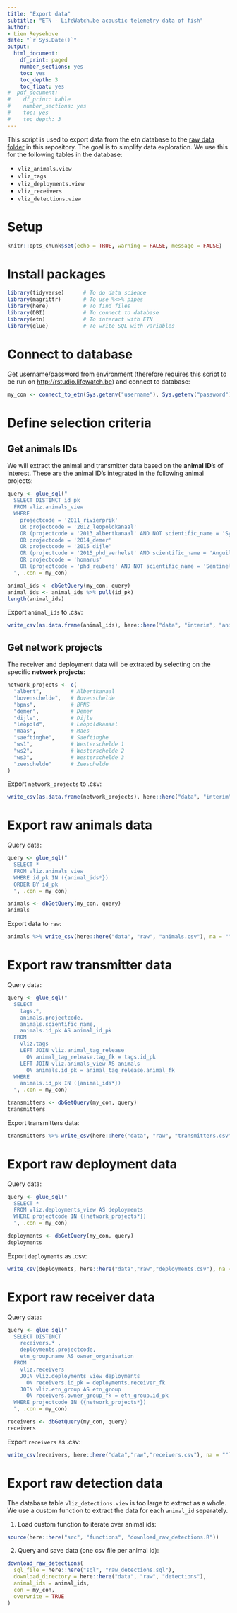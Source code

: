 ```yaml
---
title: "Export data"
subtitle: "ETN - LifeWatch.be acoustic telemetry data of fish"
author:
- Lien Reysehove
date: "`r Sys.Date()`"
output:
  html_document:
    df_print: paged
    number_sections: yes
    toc: yes
    toc_depth: 3
    toc_float: yes
#  pdf_document:
#    df_print: kable
#    number_sections: yes
#    toc: yes
#    toc_depth: 3
---
```


This script is used to export data from the etn database to the [raw data folder](https://github.com/inbo/etn-occurrences/tree/master/data/raw) in this repository. The goal is to simplify data exploration. We use this for the following tables in the database:

- `vliz_animals.view`
- `vliz_tags`
- `vliz_deployments.view`
- `vliz_receivers`
- `vliz_detections.view`

# Setup 

```r
knitr::opts_chunk$set(echo = TRUE, warning = FALSE, message = FALSE)
```

# Install packages

```r
library(tidyverse)      # To do data science
library(magrittr)       # To use %<>% pipes
library(here)           # To find files
library(DBI)            # To connect to database
library(etn)            # To interact with ETN
library(glue)           # To write SQL with variables
```

# Connect to database

Get username/password from environment (therefore requires this script to be run on <http://rstudio.lifewatch.be>) and connect to database:

```r
my_con <- connect_to_etn(Sys.getenv("username"), Sys.getenv("password"))
```

# Define selection criteria

## Get animals IDs

We will extract the animal and transmitter data based on the **animal ID**'s of interest. These are the animal ID's integrated in the following animal projects:

```r
query <- glue_sql("
  SELECT DISTINCT id_pk
  FROM vliz.animals_view
  WHERE 
    projectcode = '2011_rivierprik'
    OR projectcode = '2012_leopoldkanaal'
    OR (projectcode = '2013_albertkanaal' AND NOT scientific_name = 'Sync tag')
    OR projectcode = '2014_demer'
    OR projectcode = '2015_dijle'
    OR (projectcode = '2015_phd_verhelst' AND scientific_name = 'Anguilla anguilla')
    OR projectcode = 'homarus'
    OR (projectcode = 'phd_reubens' AND NOT scientific_name = 'Sentinel')
  ", .con = my_con)

animal_ids <- dbGetQuery(my_con, query)
animal_ids <- animal_ids %>% pull(id_pk)
length(animal_ids)
```

Export `animal_ids` to .csv:

```r
write_csv(as.data.frame(animal_ids), here::here("data", "interim", "animal_ids.csv"), col_names = FALSE)
```

## Get network projects

The receiver and deployment data will be extrated by selecting on the specific **network projects**:

```r
network_projects <- c(
  "albert",         # Albertkanaal
  "bovenschelde",   # Bovenschelde
  "bpns",           # BPNS
  "demer",          # Demer
  "dijle",          # Dijle
  "leopold",        # Leopoldkanaal
  "maas",           # Maes
  "saeftinghe",     # Saeftinghe
  "ws1",            # Westerschelde 1
  "ws2",            # Westerschelde 2
  "ws3",            # Westerschelde 3
  "zeeschelde"      # Zeeschelde
)
```

Export `network_projects` to .csv:

```r
write_csv(as.data.frame(network_projects), here::here("data", "interim", "network_projects.csv"), col_names = FALSE)
```

# Export raw animals data

Query data:

```r
query <- glue_sql("
  SELECT *
  FROM vliz.animals_view
  WHERE id_pk IN ({animal_ids*})
  ORDER BY id_pk
  ", .con = my_con)

animals <- dbGetQuery(my_con, query)
animals
```

Export data to `raw`:

```r
animals %>% write_csv(here::here("data", "raw", "animals.csv"), na = "")
```

# Export raw transmitter data

Query data:

```r
query <- glue_sql("
  SELECT
    tags.*,
    animals.projectcode,
    animals.scientific_name,
    animals.id_pk AS animal_id_pk
  FROM
    vliz.tags
    LEFT JOIN vliz.animal_tag_release
      ON animal_tag_release.tag_fk = tags.id_pk
    LEFT JOIN vliz.animals_view AS animals
      ON animals.id_pk = animal_tag_release.animal_fk
  WHERE
    animals.id_pk IN ({animal_ids*})
  ", .con = my_con)

transmitters <- dbGetQuery(my_con, query)
transmitters
```

Export transmitters data:

```r
transmitters %>% write_csv(here::here("data", "raw", "transmitters.csv"), na = "")
```

# Export raw deployment data

Query data:

```r
query <- glue_sql("
  SELECT *
  FROM vliz.deployments_view AS deployments
  WHERE projectcode IN ({network_projects*})
  ", .con = my_con)

deployments <- dbGetQuery(my_con, query)
deployments
```

Export `deployments` as .csv:

```r
write_csv(deployments, here::here("data","raw","deployments.csv"), na = "")
```

# Export raw receiver data

Query data:

```r
query <- glue_sql("
  SELECT DISTINCT 
    receivers.* ,
    deployments.projectcode,
    etn_group.name AS owner_organisation
  FROM
    vliz.receivers
    JOIN vliz.deployments_view deployments
      ON receivers.id_pk = deployments.receiver_fk
    JOIN vliz.etn_group AS etn_group
      ON receivers.owner_group_fk = etn_group.id_pk
  WHERE projectcode IN ({network_projects*})
  ", .con = my_con)

receivers <- dbGetQuery(my_con, query)
receivers
```

Export `receivers` as .csv:

```r
write_csv(receivers, here::here("data","raw","receivers.csv"), na = "")
```

# Export raw detection data

The database table `vliz_detections.view` is too large to extract as a whole. We use a custom function to extract the data for each `animal_id` separately.  

1. Load custom function to iterate over animal ids:

```r
source(here::here("src", "functions", "download_raw_detections.R"))
```

2. Query and save data (one csv file per animal id):

```r
download_raw_detections(
  sql_file = here::here("sql", "raw_detections.sql"),
  download_directory = here::here("data", "raw", "detections"),
  animal_ids = animal_ids,
  con = my_con,
  overwrite = TRUE
)
```
